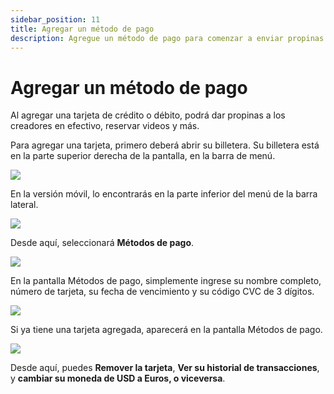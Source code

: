 ---
sidebar_position: 11
title: Agregar un método de pago
description: Agregue un método de pago para comenzar a enviar propinas en efectivo a los creadores
---

# Agregar un método de pago

Al agregar una tarjeta de crédito o débito, podrá dar propinas a los creadores en efectivo, reservar videos y más.

Para agregar una tarjeta, primero deberá abrir su billetera. Su billetera está en la parte superior derecha de la pantalla, en la barra de menú.

![](https://i.imgur.com/6TbC972.png)

En la versión móvil, lo encontrarás en la parte inferior del menú de la barra lateral.

![](https://i.imgur.com/7Vq2b1a.png)


Desde aquí, seleccionará **Métodos de pago**.

![](https://i.imgur.com/09JG24v.png)

En la pantalla Métodos de pago, simplemente ingrese su nombre completo, número de tarjeta, su fecha de vencimiento y su código CVC de 3 dígitos.

![](https://i.imgur.com/vdEni9Q.png)

Si ya tiene una tarjeta agregada, aparecerá en la pantalla Métodos de pago.

![](https://i.imgur.com/mAy5IoG.png)

Desde aquí, puedes **Remover la tarjeta**, **Ver su historial de transacciones**, y **cambiar su moneda de USD a Euros, o viceversa**.